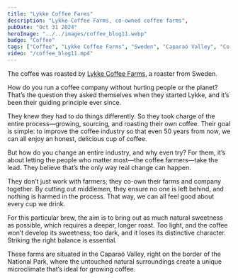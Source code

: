 ```yaml
---
title: "Lykke Coffee Farms"
description: "Lykke Coffee Farms, co-owned coffee farms",
pubDate: "Oct 31 2024"
heroImage: "../../images/coffee_blog11.webp"
badge: "Coffee"
tags: ["Coffee", "Lykke Coffee Farms", "Sweden", "Caparaó Valley", "Co-owned Farms", "Caramel", "Lime", "Red Apple"]
video: "/coffee_blog11.mp4"
---
```


The coffee was roasted by [Lykke Coffee Farms](https://www.lykkegardar.se/), a roaster from Sweden.

How do you run a coffee company without hurting people or the planet? That’s the question they asked themselves when they started Lykke, and it’s been their guiding principle ever since.

They knew they had to do things differently. So they took charge of the entire process—growing, sourcing, and roasting their own coffee. Their goal is simple: to improve the coffee industry so that even 50 years from now, we can all enjoy an honest, delicious cup of coffee.

But how do you change an entire industry, and why even try? For them, it’s about letting the people who matter most—the coffee farmers—take the lead. They believe that’s the only way real change can happen.

They don’t just work with farmers; they co-own their farms and company together. By cutting out middlemen, they ensure no one is left behind, and nothing is harmed in the process. That way, we can all feel good about every cup we drink.

For this particular brew, the aim is to bring out as much natural sweetness as possible, which requires a deeper, longer roast. Too light, and the coffee won’t develop its sweetness; too dark, and it loses its distinctive character. Striking the right balance is essential.

These farms are situated in the Caparaó Valley, right on the border of the National Park, where the untouched natural surroundings create a unique microclimate that’s ideal for growing coffee.
